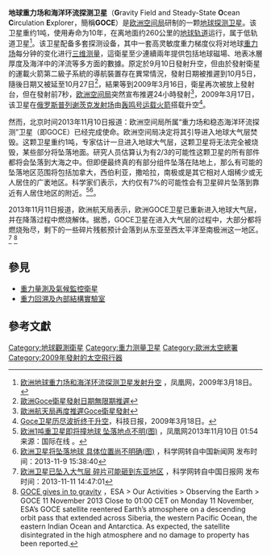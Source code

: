 '''地球重力场和海洋环流探测卫星'''（'''G'''ravity Field and Steady-State '''O'''cean '''C'''irculation '''E'''xplorer，簡稱'''GOCE'''）是[[欧洲空间局|欧洲空间局]]研制的一颗[[地球|地球]][[人造卫星|探测卫星]]。该卫星重约1吨，使用寿命为10年，在离地面约260公里的[[地球轨道|地球轨道]]运行，属于低轨道卫星<ref>[http://finance.ifeng.com/roll/20090318/455996.shtml 欧洲地球重力场和海洋环流探测卫星发射升空] {{Wayback|url=http://finance.ifeng.com/roll/20090318/455996.shtml |date=20161220205604 }}，凤凰网，2009年3月18日。</ref>。该卫星配备多套探测设备，其中一套高灵敏度重力梯度仪将对地球[[重力场|重力场]]每分钟的变化进行[[三维|三维]][[测量|测量]]，這衛星至少連續兩年提供包括地球磁場、地表冰層厚度及海洋中的洋流等多方面的數據。原定於9月10日發射升空，但由於發射衛星的運載火箭第二級子系統的導航裝置存在異常情況，發射日期被推遲到10月5日，隨後日期又被延至10月27日<ref>[http://hk.news.yahoo.com/article/081010/3/8n43.html 歐洲Goce衛星發射日期無限期推遲]{{dead link|date=2017年12月 |bot=InternetArchiveBot |fix-attempted=yes }}</ref>，結果等到2009年3月16日，衛星再次被放上發射台，但在發射前7秒，[[欧洲空间局|欧洲空间局]]突然宣布推遲24小時發射<ref>[http://www.dwnews.com/big5/MainNews/Topics/zxs_2009_03_16_22_30_7_636.html 歐洲航天局再度推遲Goce衛星發射]{{dead link|date=2017年12月 |bot=InternetArchiveBot |fix-attempted=yes }}</ref>，2009年3月17日，该卫星在[[俄罗斯|俄罗斯]][[普列谢茨克发射场|普列谢茨克发射场]]由[[轰鸣号运载火箭|轰鸣号运载火箭]]搭载升空<ref>[http://www.stdaily.com/gb/gdnews/2009-03/19/content_920256.htm Goce卫星历尽波折终于升空]，科技日报，2009年3月18日。</ref>。

然而，北京时间2013年11月10日报道：欧洲空间局所属“重力场和稳态海洋环流探测”卫星（即GOCE）已经完成使命。欧洲空间局决定将其引导进入地球大气层焚毁。这颗卫星重约1吨，专家估计一旦进入地球大气层，这颗卫星将无法完全被烧毁，某些部分将坠落地面。研究人员估算认为有2/3的可能性这颗卫星的所有部件都将会坠落到大海之中。但即便最终真的有部分组件坠落在陆地上，那么有可能的坠落地区范围将包括加拿大，西伯利亚，撒哈拉，南极或是其它相对人烟稀少或无人居住的广袤地区。科学家们表示，大约仅有7%的可能性会有卫星碎片坠落到靠近有人居住地区的附近。<ref>[http://news.ifeng.com/world/detail_2013_11/10/31110247_0.shtml  欧洲1吨重卫星即将撞地球 坠落地点不明(图)] {{Wayback|url=http://news.ifeng.com/world/detail_2013_11/10/31110247_0.shtml |date=20131110143354 }}，凤凰网2013年11月10日 01:54来源：国际在线 。</ref><ref>[http://news.sciencenet.cn/htmlnews/2013/11/284872.shtm  欧洲卫星将坠落地球 具体位置尚不明确(图)] {{Wayback|url=http://news.sciencenet.cn/htmlnews/2013/11/284872.shtm |date=20131110111418 }}，科学网转自中国新闻网 发布时间：2013-11-9 15:38:40</ref>。

2013年11月11日报道，欧洲航天局表示，欧洲GOCE卫星已重新进入地球大气层，并在降落过程中燃烧解体。据悉，GOCE卫星在进入大气层的过程中，大部分都将燃烧殆尽，剩下的一些碎片残骸预计会落到从东亚至西太平洋至南极洲这一地区。<ref>[http://news.sciencenet.cn/htmlnews/2013/11/284929.shtm  欧洲卫星已坠入大气层 碎片可能砸到东亚地区] {{Wayback|url=http://news.sciencenet.cn/htmlnews/2013/11/284929.shtm |date=20131111114754 }}，科学网转自中国日报网 发布时间：2013-11-11 14:47:01</ref> <ref>[http://www.esa.int/Our_Activities/Observing_the_Earth/GOCE/GOCE_gives_in_to_gravity  GOCE gives in to gravity] {{Wayback|url=http://www.esa.int/Our_Activities/Observing_the_Earth/GOCE/GOCE_gives_in_to_gravity |date=20131111062108 }}，ESA > Our Activities > Observing the Earth > GOCE 11 November 2013 Close to 01:00 CET on Monday 11 November, ESA’s GOCE satellite reentered Earth’s atmosphere on a descending orbit pass that extended across Siberia, the western Pacific Ocean, the eastern Indian Ocean and Antarctica. As expected, the satellite disintegrated in the high atmosphere and no damage to property has been reported.</ref>

==參見==
* [[重力量測及氣候監控衛星|重力量測及氣候監控衛星]]
* [[重力回溯及內部結構實驗室|重力回溯及內部結構實驗室]]

== 參考文獻 ==
<div class="references-small">
<references />
</div>
{{空间大地测量学}}
[[Category:地球觀測衛星|Category:地球觀測衛星]]
[[Category:重力测量卫星|Category:重力测量卫星]]
[[Category:歐洲太空總署|Category:歐洲太空總署]]
[[Category:2009年發射的太空飛行器|Category:2009年發射的太空飛行器]]